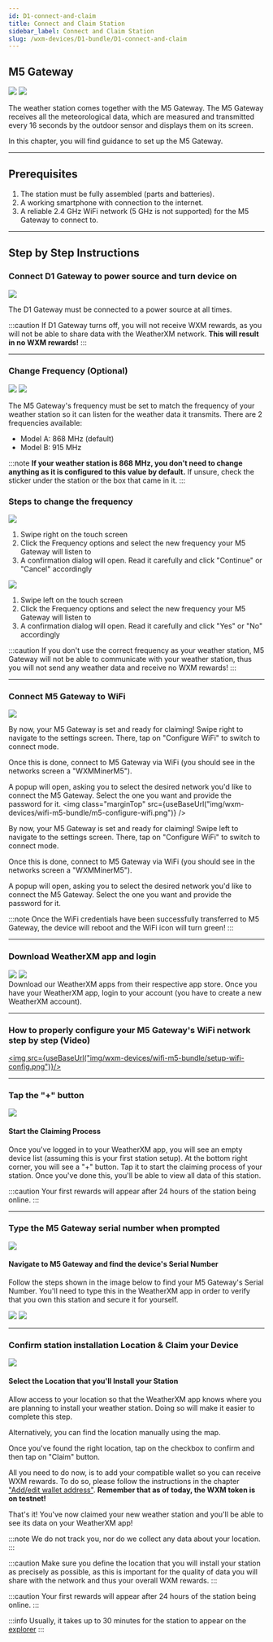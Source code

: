```yaml
---
id: D1-connect-and-claim
title: Connect and Claim Station
sidebar_label: Connect and Claim Station
slug: /wxm-devices/D1-bundle/D1-connect-and-claim
---
```



## M5 Gateway
<Tabs groupId="wg1000_ui">
  <TabItem value="wg1000_ui_new" label="UI versions > 0.10.0">
  <img object-fit="contain" src={useBaseUrl("img/wxm-devices/wifi-m5-bundle/m5-ui-new.png")} />
  </TabItem>
  <TabItem value="wg1000_ui_old" label="Older UI versions">
  <img object-fit="contain" src={useBaseUrl("img/wxm-devices/wifi-m5-bundle/m5-ui.png")} />
  </TabItem>
</Tabs>

The weather station comes together with the M5 Gateway.
The M5 Gateway receives all the meteorological data, which are measured and transmitted every 16 seconds by the outdoor sensor
and displays them on its screen.


In this chapter, you will find guidance to set up the M5 Gateway.
<hr/>

## Prerequisites

1. The station must be fully assembled (parts and batteries).
1. A working smartphone with connection to the internet.
3. A reliable 2.4 GHz WiFi network (5 GHz is not supported) for the M5 Gateway to connect to.

<hr/>



## Step by Step Instructions



### Connect D1 Gateway to power source and turn device on

<div class="explanation">
<img src={useBaseUrl("img/wxm-devices/wifi-m5-bundle/power-source.png")} />
  <span>
  <p>
    The D1 Gateway must be connected to a power source at all times.
  </p>

:::caution
If D1 Gateway turns off, you will not receive WXM rewards, as you will not be able to share data with the WeatherXM network. **This will result in no WXM rewards!**
:::
  </span>
</div>

<hr/>




### Change Frequency (Optional)


<div class="explanation">

<Tabs groupId="wg1000_ui">
  <TabItem value="wg1000_ui_new" label="UI versions > 0.10.0">
    <img src={useBaseUrl("img/wxm-devices/wifi-m5-bundle/frequency-new.png")} />
  </TabItem>
  <TabItem value="wg1000_ui_old" label="Older UI versions">
    <img src={useBaseUrl("img/wxm-devices/wifi-m5-bundle/frequency.png")} />
  </TabItem>
</Tabs>

  <span>

The M5 Gateway's frequency must be set to match the frequency of your weather station so it can listen for the weather data it transmits. There are 2 frequencies available:
- Model A: 868 MHz (default)
- Model B: 915 MHz

:::note
**If your weather station is 868 MHz, you don't need to change anything as it is configured to this value by default.**
If unsure, check the sticker under the station or the box that came in it.
:::
  </span>
</div>

### Steps to change the frequency
<div>

  <Tabs groupId="wg1000_ui">
  <TabItem value="wg1000_ui_new" label="UI versions > 0.10.0">
    <img class="control" src={useBaseUrl("img/wxm-devices/wifi-m5-bundle/m5-change-frequency-new.png")} />
    <ol>
        <li>Swipe right on the touch screen</li>
        <li>Click the Frequency options and select the new frequency your M5 Gateway will listen to</li>
        <li>A confirmation dialog will open. Read it carefully and click "Continue" or "Cancel" accordingly</li>
    </ol>
  </TabItem>
  <TabItem value="wg1000_ui_old" label="Older UI versions">
    <img class="control" src={useBaseUrl("img/wxm-devices/wifi-m5-bundle/m5-change-frequency.png")} />
    <ol>
        <li>Swipe left on the touch screen</li>
        <li>Click the Frequency options and select the new frequency your M5 Gateway will listen to</li>
        <li>A confirmation dialog will open. Read it carefully and click "Yes" or "No" accordingly</li>
    </ol>
  </TabItem>
</Tabs>

</div>

:::caution
If you don't use the correct frequency as your weather station, M5 Gateway will not be able to communicate with your weather station, thus you will not send any weather data and receive no WXM rewards!
:::

<hr/>

### Connect M5 Gateway to WiFi

<Tabs groupId="wg1000_ui">
  <TabItem value="wg1000_ui_new" label="UI versions > 0.10.0">
    <img src={useBaseUrl("img/wxm-devices/wifi-m5-bundle/m5-configure-wifi-new.png")} />

By now, your M5 Gateway is set and ready for claiming!
Swipe right to navigate to the settings screen. There, tap on "Configure WiFi" to switch to connect mode.

Once this is done, connect to M5 Gateway via WiFi (you should see in the networks screen a "WXMMinerM5").

A popup will open, asking you to select the desired network you'd like to connect the M5 Gateway. Select the one you want and provide the password for it.
  </TabItem>
  <TabItem value="wg1000_ui_old" label="Older UI versions">
    <img class="marginTop" src={useBaseUrl("img/wxm-devices/wifi-m5-bundle/m5-configure-wifi.png")} />

By now, your M5 Gateway is set and ready for claiming!
Swipe left to navigate to the settings screen. There, tap on "Configure WiFi" to switch to connect mode.

Once this is done, connect to M5 Gateway via WiFi (you should see in the networks screen a "WXMMinerM5").

A popup will open, asking you to select the desired network you'd like to connect the M5 Gateway. Select the one you want and provide the password for it.
  </TabItem>
</Tabs>





:::note
Once the WiFi credentials have been successfully transferred to M5 Gateway, the device will reboot and the WiFi icon will turn green!
:::

<hr/>

### Download WeatherXM app and login


<div class="explanation">
  <div class="app-store">
   <a href="https://play.google.com/store/apps/details?id=com.weatherxm.app&hl=en&gl=US" target="blank"><img src={useBaseUrl("img/wxm-devices/wifi-m5-bundle/google-play-badge.svg")}/></a>
   <a href="https://apps.apple.com/ie/app/weatherxm/id1629841929" target="blank"><img src={useBaseUrl("img/wxm-devices/wifi-m5-bundle/App_Store_Badge.svg")}/></a>

  </div>
  <span>Download our WeatherXM apps from their respective app store. Once you have your WeatherXM app, login to your account (you have to create a new WeatherXM account).</span>
</div>
<hr/>

### How to properly configure your M5 Gateway's WiFi network step by step (Video)


 <a href="https://www.youtube.com/watch?v=sUJEwuFq1CE" target="blank"><img src={useBaseUrl("img/wxm-devices/wifi-m5-bundle/setup-wifi-config.png")}/></a>

<hr/>

### Tap the "+" button

<div class="explanation">
  <img src={useBaseUrl("img/wxm-devices/wifi-m5-bundle/pus-button.svg")} />
  <div>
    <h4>Start the Claiming Process</h4>
    <p>
      Once you've logged in to your WeatherXM app, you will see an empty device list (assuming this is your first station setup). At the bottom right corner, you will see a "+" button. Tap it to start the claiming process of your station. Once you've done this, you'll be able to view all data of this station.
    </p>
  </div>
</div>

:::caution
Your first rewards will appear after 24 hours of the station being online.
:::  

<hr/>



### Type the M5 Gateway serial number when prompted


<div class="explanation">
        <img style={{width:"calc(100%*1/3 - 10px)"}} src={useBaseUrl("img/wxm-devices/wifi-m5-bundle/serial-number.jpg")} />
  <div style={{width:"calc(100%*2/3 - 10px)"}} >

#### Navigate to M5 Gateway and find the device's Serial Number

Follow the steps shown in the image below to find your M5 Gateway's Serial Number. You'll need to type this in the WeatherXM app in order to verify that you own this station and secure it for yourself.

<Tabs groupId="wg1000_ui">
  <TabItem value="wg1000_ui_new" label="UI versions > 0.10.0">
    <img object-fit="contain" src={useBaseUrl("img/wxm-devices/wifi-m5-bundle/m5-serial-new.png")} />
  </TabItem>
  <TabItem value="wg1000_ui_old" label="Older UI versions">
    <img src={useBaseUrl("img/wxm-devices/wifi-m5-bundle/m5-serial.png")} />
  </TabItem>
</Tabs>

  </div>
</div>

<hr/>


### Confirm station installation Location & Claim your Device


<div class="explanation small-big">
  <img src={useBaseUrl("img/wxm-devices/wifi-m5-bundle/installation-location.svg")} />
  <span>

#### Select the Location that you'll Install your Station

Allow access to your location so that the WeatherXM app knows where you are planning to install your weather station. Doing so will make it easier to complete this step.

Alternatively, you can find the location manually using the map.

Once you've found the right location, tap on the checkbox to confirm and then tap on "Claim" button.

All you need to do now, is to add your compatible wallet so you can receive WXM rewards. To do so, please follow the instructions in the chapter  ["Add/edit wallet address"](/wallet/add-edit-wallet-address#how-to-create-wallet-on-metamask). **Remember that as of today, the WXM token is on testnet!**

That's it! You've now claimed your new weather station and you'll be able to see its data on your WeatherXM app!

:::note
We do not track you, nor do we collect any data about your location.
:::

:::caution
Make sure you define the location that you will install your station as precisely as possible, as this is important for the quality of data you will share with the network and thus your overall WXM rewards.
:::

:::caution
Your first rewards will appear after 24 hours of the station being online.
:::  


  </span>
</div>

:::info 
Usually, it takes up to 30 minutes for the station to appear on the [explorer](https://explorer.weatherxm.com/stats)
:::
